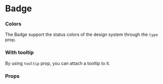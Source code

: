 

# Badge

<Canvas withSource="open">
    <Story id="components-badge--basic" />
</Canvas>

### Colors

The Badge support the status colors of the design system through the `type` prop.

<Canvas>
    <Story id="components-badge--colors" />
</Canvas>

### With tooltip

By using `tooltip` prop, you can attach a tooltip to it.

<Canvas>
    <Story id="components-badge--with-tooltip" />
</Canvas>

### Props

<div class="hidden">
    <Primary />
</div>

<ArgsTable story={PRIMARY_STORY} />

